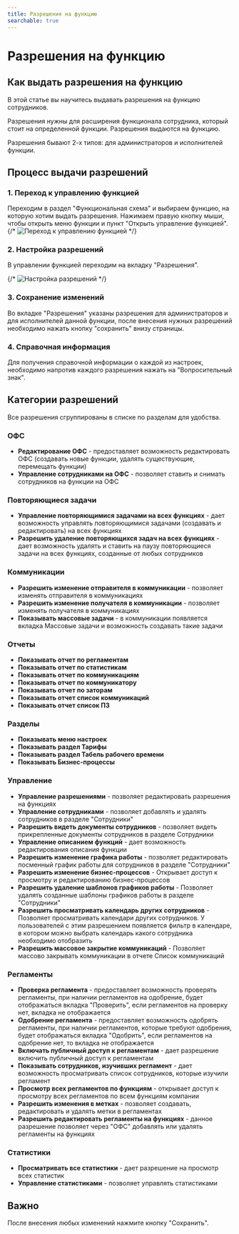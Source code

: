 ```yaml
---
title: Разрешения на функцию
searchable: true
---
```


# Разрешения на функцию

## Как выдать разрешения на функцию

В этой статье вы научитесь выдавать разрешения на функцию сотрудников.

Разрешения нужны для расширения функционала сотрудника, который стоит на определенной функции. Разрешения выдаются на функцию.

Разрешения бывают 2-х типов: для администраторов и исполнителей функции.

## Процесс выдачи разрешений

### 1. Переход к управлению функцией

Переходим в раздел "Функциональная схема" и выбираем функцию, на которую хотим выдать разрешения. Нажимаем правую кнопку мыши, чтобы открыть меню функции и пункт "Открыть управление функцией".
{/* ![Переход к управлению функцией](/images/34467-1743502219929-6p9e3w68.png) */}

### 2. Настройка разрешений

В управлении функцией переходим на вкладку "Разрешения".

{/* ![Настройка разрешений](/images/34467-1743502278051-0buy1adr.png) */}

### 3. Сохранение изменений

Во вкладке "Разрешения" указаны разрешения для администраторов и для исполнителей данной функции, после внесения нужных разрешений необходимо нажать кнопку "сохранить" внизу страницы.

### 4. Справочная информация

Для получения справочной информации о каждой из настроек, необходимо напротив каждого разрешения нажать на "Вопросительный знак".

## Категории разрешений

Все разрешения сгруппированы в списке по разделам для удобства.

### ОФС

- **Редактирование ОФС** - предоставляет возможность редактировать ОФС (создавать новые функции, удалять существующие, перемещать функции)
- **Управление сотрудниками на ОФС** - позволяет ставить и снимать сотрудников на функции на ОФС

### Повторяющиеся задачи

- **Управление повторяющимися задачами на всех функциях** - дает возможность управлять повторяющимися задачами (создавать и редактировать) на всех функциях
- **Разрешить удаление повторяющихся задач на всех функциях** - дает возможность удалять и ставить на паузу повторяющиеся задачи на всех функциях, созданные от любых сотрудников

### Коммуникации

- **Разрешить изменение отправителя в коммуникации** - позволяет изменять отправителя в коммуникациях
- **Разрешить изменение получателя в коммуникации** - позволяет изменять получателя в коммуникациях
- **Показывать массовые задачи** - в коммуникации появляется вкладка Массовые задачи и возможность создавать такие задачи

### Отчеты

- **Показывать отчет по регламентам**
- **Показывать отчет по статистикам**
- **Показывать отчет по коммуникациям**
- **Показывать отчет по коммуникатору**
- **Показывать отчет по заторам**
- **Показывать отчет список коммуникаций**
- **Показывать отчет список ПЗ**

### Разделы

- **Показывать меню настроек**
- **Показывать раздел Тарифы**
- **Показывать раздел Табель рабочего времени**
- **Показывать Бизнес-процессы**

### Управление

- **Управление разрешениями** - позволяет редактировать разрешения на функциях
- **Управление сотрудниками** - позволяет добавлять и удалять сотрудников в разделе "Сотрудники"
- **Разрешить видеть документы сотрудников** - позволяет видеть прикрепленные документы сотрудников в разделе Сотрудники
- **Управление описанием функций** - дает возможность редактирования описания функции
- **Разрешить изменение графика работы** - позволяет редактировать посменный график работы для сотрудников в разделе "Сотрудники"
- **Разрешить изменение бизнес-процессов** - Открывает доступ к просмотру и редактированию бизнес-процессов
- **Разрешить удаление шаблонов графиков работы** - Позволяет удалять созданные шаблоны графиков работы в разделе "Сотрудники"
- **Разрешить просматривать календарь других сотрудников** - Позволяет просматривать календари других сотрудников. У пользователей с этим разрешением появляется фильтр в календаре, в котором можно выбрать календарь какого сотрудника необходимо отобразить
- **Разрешить массовое закрытие коммуникаций** - Позволяет массово закрывать коммуникации в отчете Список коммуникаций

### Регламенты

- **Проверка регламента** - предоставляет возможность проверять регламенты, при наличии регламентов на одобрение, будет отображаться вкладка "Проверить", если регламентов на проверку нет, вкладка не отображается
- **Одобрение регламента** - предоставляет возможность одобрять регламенты, при наличии регламентов, которые требуют одобрения, будет отображаться вкладка "Одобрить", если регламентов на одобрение нет, то вкладка не отображается
- **Включать публичный доступ к регламентам** - дает разрешение включить публичный доступ к регламентам
- **Показывать сотрудников, изучивших регламент** - дает возможность просматривать список сотрудников, которые изучили регламент
- **Просмотр всех регламентов по функциям** - открывает доступ к просмотру всех регламентов по всем функциям компании
- **Разрешить изменения в метках** - позволяет создавать, редактировать и удалять метки в регламентах
- **Разрешить редактировать регламенты на функциях** - данное разрешение позволяет через "ОФС" добавлять или удалять регламенты на функциях

### Статистики

- **Просматривать все статистики** - дает разрешение на просмотр всех статистик
- **Управление статистиками** - позволяет управлять статистиками

## Важно

После внесения любых изменений нажмите кнопку "Сохранить". 